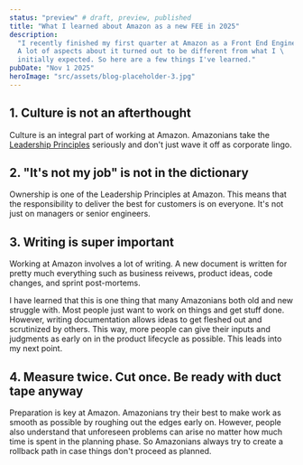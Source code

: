 ```yaml
---
status: "preview" # draft, preview, published
title: "What I learned about Amazon as a new FEE in 2025"
description:
  "I recently finished my first quarter at Amazon as a Front End Engineer. \
  A lot of aspects about it turned out to be different from what I \
  initially expected. So here are a few things I've learned."
pubDate: "Nov 1 2025"
heroImage: "src/assets/blog-placeholder-3.jpg"
---
```


## 1. Culture is not an afterthought

Culture is an integral part of working at Amazon. Amazonians take the
[Leadership Principles](https://amazon.com) seriously and don't just
wave it off as corporate lingo.

## 2. "It's not my job" is not in the dictionary

Ownership is one of the Leadership Principles at Amazon. This means that the responsibility to
deliver the best for customers is on everyone. It's not just on managers or senior engineers.

## 3. Writing is super important

Working at Amazon involves a lot of writing. A new document is written for pretty much everything
such as business reivews, product ideas, code changes, and sprint post-mortems.

I have learned that this is one thing that many Amazonians both old and new struggle with. Most people
just want to work on things and get stuff done. However, writing documentation allows ideas to get
fleshed out and scrutinized by others. This way, more people can give their inputs and judgments
as early on in the product lifecycle as possible. This leads into my next point.

## 4. Measure twice. Cut once. Be ready with duct tape anyway

Preparation is key at Amazon. Amazonians try their best to make work as smooth as possible by
roughing out the edges early on. However, people also understand that unforeseen problems can arise
no matter how much time is spent in the planning phase. So Amazonians always
try to create a rollback path in case things don't proceed as planned.